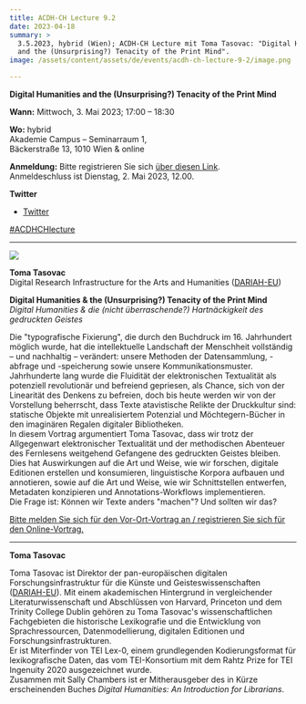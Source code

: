 ```yaml
---
title: ACDH-CH Lecture 9.2
date: 2023-04-18
summary: >
  3.5.2023, hybrid (Wien); ACDH-CH Lecture mit Toma Tasovac: "Digital Humanities
  and the (Unsurprising?) Tenacity of the Print Mind".
image: /assets/content/assets/de/events/acdh-ch-lecture-9-2/image.png

---
```


**Digital Humanities and the (Unsurprising?) Tenacity of the Print Mind**

**Wann:** Mittwoch, 3. Mai 2023; 17:00 – 18:30

**Wo:** hybrid\
Akademie Campus – Seminarraum 1,\
Bäckerstraße 13, 1010 Wien & online

**Anmeldung:** Bitte registrieren Sie sich [über diesen Link](https://www.oeaw.ac.at/acdh/events/registration/acdh-ch-lecture-92).\
Anmeldeschluss ist Dienstag, 2. Mai 2023, 12.00.

**Twitter**

* [Twitter](https://twitter.com/AtClariah)

[#ACDHCHlecture](https://twitter.com/search?q=%23ACDHCHLecture\&src=typed_query)

***

![](/assets/content/assets/de/events/acdh-ch-lecture-9-2/toma_tasovac-2.jpeg)

**Toma Tasovac**\
Digital Research Infrastructure for the Arts and Humanities ([DARIAH-EU](https://www.dariah.eu/))

**Digital Humanities & the (Unsurprising?) Tenacity of the Print Mind**\
*Digital Humanities & die (nicht überraschende?) Hartnäckigkeit des gedruckten Geistes*

Die "typografische Fixierung", die durch den Buchdruck im 16. Jahrhundert möglich wurde, hat die intellektuelle Landschaft der Menschheit vollständig – und nachhaltig – verändert: unsere Methoden der Datensammlung, -abfrage und -speicherung sowie unsere Kommunikationsmuster. Jahrhunderte lang wurde die Fluidität der elektronischen Textualität als potenziell revolutionär und befreiend gepriesen, als Chance, sich von der Linearität des Denkens zu befreien, doch bis heute werden wir von der Vorstellung beherrscht, dass Texte atavistische Relikte der Druckkultur sind: statische Objekte mit unrealisiertem Potenzial und Möchtegern-Bücher in den imaginären Regalen digitaler Bibliotheken.\
In diesem Vortrag argumentiert Toma Tasovac, dass wir trotz der Allgegenwart elektronischer Textualität und der methodischen Abenteuer des Fernlesens weitgehend Gefangene des gedruckten Geistes bleiben. Dies hat Auswirkungen auf die Art und Weise, wie wir forschen, digitale Editionen erstellen und konsumieren, linguistische Korpora aufbauen und annotieren, sowie auf die Art und Weise, wie wir Schnittstellen entwerfen, Metadaten konzipieren und Annotations-Workflows implementieren.\
Die Frage ist: Können wir Texte anders "machen"? Und sollten wir das?

[Bitte melden Sie sich für den Vor-Ort-Vortrag an / registrieren Sie sich für den Online-Vortrag.](https://www.oeaw.ac.at/acdh/events/registration/acdh-ch-lecture-92)

***

**Toma Tasovac**

Toma Tasovac ist Direktor der pan-europäischen digitalen Forschungsinfrastruktur für die Künste und Geisteswissenschaften ([DARIAH-EU](https://www.dariah.eu/)). Mit einem akademischen Hintergrund in vergleichender Literaturwissenschaft und Abschlüssen von Harvard, Princeton und dem Trinity College Dublin gehören zu Toma Tasovac's wissenschaftlichen Fachgebieten die historische Lexikografie und die Entwicklung von Sprachressourcen, Datenmodellierung, digitalen Editionen und Forschungsinfrastrukturen.\
Er ist Miterfinder von TEI Lex-0, einem grundlegenden Kodierungsformat für lexikografische Daten, das vom TEI-Konsortium mit dem Rahtz Prize for TEI Ingenuity 2020 ausgezeichnet wurde.\
Zusammen mit Sally Chambers ist er Mitherausgeber des in Kürze erscheinenden Buches *Digital Humanities: An Introduction for Librarians*.
